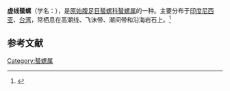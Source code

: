 {{Speciesbox
| name = 虚线蜑螺
| image = Nerita_insculpta_01.JPG
| image_width = 250 px
| genus = Nerita
| species = insculpta
| authority = Recluz, 1842
}}
'''虚线蜑螺'''（学名：''{{lang|la|Nerita insculpta}}''），是[[原始腹足目|原始腹足目]][[蜑螺科|蜑螺科]][[蜑螺属|蜑螺属]]的一种。主要分布于[[印度尼西亚|印度尼西亚]]、[[台湾|台湾]]，常栖息在高潮线、飞沫带、潮间带和沿海岩石上。<ref>{{cite web|url=http://shell.sinica.edu.tw/chinese/shellbase_detail.php?science_no=195|title=国际贝库：虚线蜑螺|publisher=台湾贝类资料库|accessdate=2009-08-11|archive-date=2016-03-04|archive-url=https://web.archive.org/web/20160304125949/http://shell.sinica.edu.tw/chinese/shellbase_detail.php?science_no=195|dead-url=no}}</ref>

== 参考文献 ==
{{reflist|2}}
{{Taxonbar|from=Q6791406}}

[[Category:蜑螺属|Category:蜑螺属]]